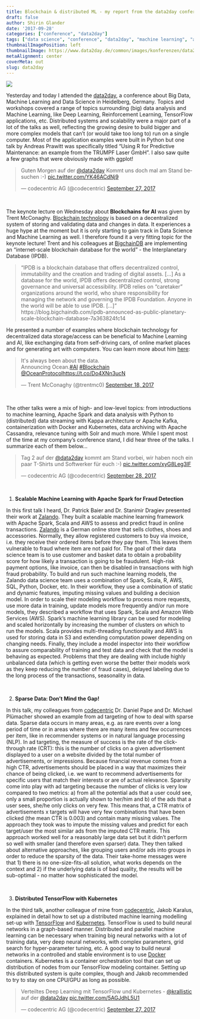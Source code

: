 ```yaml
---
title: Blockchain & distributed ML - my report from the data2day conference
draft: false
author: Shirin Glander
date: '2017-09-28'
categories: ["conference", "data2day"]
tags: ["data science", "conference", "data2day", "machine learning", "artificial intelligence", "business intelligence", "scalability"]
thumbnailImagePosition: left
thumbnailImage: https://www.data2day.de/common/images/konferenzen/data2day2017.svg
metaAlignment: center
coverMeta: out
slug: data2day
---
```


![](https://www.data2day.de/common/images/konferenzen/data2day2017.svg)

Yesterday and today I attended the [data2day](www.data2day.de), a conference about Big Data, Machine Learning and Data Science in Heidelberg, Germany. Topics and workshops covered a range of topics surrounding (big) data analysis and Machine Learning, like Deep Learning, Reinforcement Learning, TensorFlow applications, etc. Distributed systems and scalability were a major part of a lot of the talks as well, reflecting the growing desire to build bigger and more complex models that can't (or would take too long to) run on a single computer. Most of the application examples were built in Python but one talk by Andreas Prawitt was specifically titled "Using R for Predictive Maintenance: an example from the TRUMPF Laser GmbH". I also saw quite a few graphs that were obviously made with ggplot!

<blockquote class="twitter-tweet" data-lang="en"><p lang="de" dir="ltr">Guten Morgen auf der <a href="https://twitter.com/data2day">@data2day</a> Kommt uns doch mal am Stand besuchen :-) <a href="https://t.co/YK46ACdNj9">pic.twitter.com/YK46ACdNj9</a></p>&mdash; codecentric AG (@codecentric) <a href="https://twitter.com/codecentric/status/912928993279606784">September 27, 2017</a></blockquote>
<script async src="//platform.twitter.com/widgets.js" charset="utf-8"></script>

<br>

The keynote lecture on Wednesday about **Blockchains for AI** was given by Trent McConaghy. [Blockchain technology](https://www.sitepen.com/blog/2017/09/21/blockchain-basics/) is based on a decentralized system of storing and validating data and changes in data. It experiences a huge hype at the moment but it is only starting to gain track in Data Science and Machine Learning as well. I therefore found it a very fitting topic for the keynote lecture! Trent and his colleagues at [BigchainDB](www.bigchaindb.com) are implementing an "internet-scale blockchain database for the world" - the Interplanetary Database (IPDB). 

> "IPDB is a blockchain database that offers decentralized control, immutability and the creation and trading of digital assets. [...] As a database for the world, IPDB offers decentralized control, strong governance and universal accessibility. IPDB relies on “caretaker” organizations around the world, who share responsibility for managing the network and governing the IPDB Foundation. Anyone in the world will be able to use IPDB. [...]" https://blog.bigchaindb.com/ipdb-announced-as-public-planetary-scale-blockchain-database-7a363824fc14

He presented a number of examples where blockchain technology for decentralized data storage/access can be beneficial to Machine Learning and AI, like exchanging data from self-driving cars, of online market places and for generating art with computers. You can learn more about him [here](https://blog.oceanprotocol.com/from-ai-to-blockchain-to-data-meet-ocean-f210ff460465):

<blockquote class="twitter-tweet" data-lang="en"><p lang="en" dir="ltr">It&#39;s always been about the data.<br>Announcing Ocean.<a href="https://twitter.com/hashtag/AI?src=hash&amp;ref_src=twsrc%5Etfw">#AI</a> <a href="https://twitter.com/hashtag/Blockchain?src=hash&amp;ref_src=twsrc%5Etfw">#Blockchain</a> <a href="https://twitter.com/oceanprotocol?ref_src=twsrc%5Etfw">@OceanProtocol</a><a href="https://t.co/Do4XNn3ucN">https://t.co/Do4XNn3ucN</a></p>&mdash; Trent McConaghy (@trentmc0) <a href="https://twitter.com/trentmc0/status/909793166416662528?ref_src=twsrc%5Etfw">September 18, 2017</a></blockquote>
<script async src="//platform.twitter.com/widgets.js" charset="utf-8"></script>

<br>

The other talks were a mix of high- and low-level topics: from introductions to machine learning, Apache Spark and data analysis with Python to (distributed) data streaming with Kappa architecture or Apache Kafka, containerization with Docker and Kubernetes, data archiving with Apache Cassandra, relevance tuning with Solr and much more.
While I spent most of the time at my company's conference stand, I did hear three of the talks. I summarize each of them below...

<blockquote class="twitter-tweet" data-lang="en"><p lang="de" dir="ltr">Tag 2 auf der <a href="https://twitter.com/data2day?ref_src=twsrc%5Etfw">@data2day</a> kommt am Stand vorbei, wir haben noch ein paar T-Shirts und Softwerker für euch :-) <a href="https://t.co/xyG8Leg3lF">pic.twitter.com/xyG8Leg3lF</a></p>&mdash; codecentric AG (@codecentric) <a href="https://twitter.com/codecentric/status/913301091755941888?ref_src=twsrc%5Etfw">September 28, 2017</a></blockquote>
<script async src="//platform.twitter.com/widgets.js" charset="utf-8"></script>

<br>

1. **Scalable Machine Learning with Apache Spark for Fraud Detection**

In this first talk I heard, Dr. Patrick Baier and Dr. Stanimir Dragiev presented their work at [Zalando](www.zalando.de/). They built a scalable machine learning framework with Apache Spark, Scala and AWS to assess and predict fraud in online transactions. [Zalando](www.zalando.de/) is a German online store that sells clothes, shoes and accessories. Normally, they allow registered customers to buy via invoice, i.e. they receive their ordered items before they pay them. This leaves them vulnerable to fraud where item are not paid for. The goal of their data science team is to use customer and basket data to obtain a probability score for how likely a transaction is going to be fraudulent. High-risk payment options, like invoice, can then be disabled in transactions with high fraud probability. To build and run such machine learning models, the Zalando data science team uses a combination of Spark, Scala, R, AWS, SQL, Python, Docker, etc. In their workflow, they use a combination of static and dynamic features, imputing missing values and building a decision model. In order to scale their modeling workflow to process more requests, use more data in training, update models more frequently and/or run more models, they described a workflow that uses Spark, Scala and Amazon Web Services (AWS). Spark's machine learning library can be used for modeling and scaled horizontally by increasing the number of clusters on which to run the models. Scala provides multi-threading functionality and AWS is used for storing data in S3 and extending computation power depending on changing needs. Finally, they include a model inspector into their workflow to assure comparability of training and test data and check that the model is behaving as expected. Problems that they are dealing with include highly unbalanced data (which is getting even worse the better their models work as they keep reducing the number of fraud cases), delayed labeling due to the long process of the transactions, seasonality in data.

<br>

2. **Sparse Data: Don't Mind the Gap!**

In this talk, my colleagues from [codecentric](www.codecentric.de) Dr. Daniel Pape and Dr. Michael Plümacher showed an example from ad targeting of how to deal with sparse data. Sparse data occurs in many areas, e.g. as rare events over a long period of time or in areas where there are many items and few occurrences per item, like in recommender systems or in natural language processing (NLP). In ad targeting, the measure of success is the rate of the click-through rate (CRT): this is the number of clicks on a given advertisement displayed to a user on a website divided by the total number of advertisements, or impressions. Because financial revenue comes from a high CTR, advertisements should be placed in a way that maximizes their chance of being clicked, i.e. we want to recommend advertisements for specific users that match their interests or are of actual relevance. Sparsity come into play with ad targeting because the number of clicks is very low compared to two metrics: a) from all the potential ads that a user could see, only a small proportion is actually shown to her/him and b) of the ads that a user sees, she/he only clicks on very few. This means that, a CTR matrix of advertisements x targets will have very few combinations that have been clicked (the mean CTR is 0.003) and contain many missing values. The approach they took was to impute the missing values and predict for each target/user the most similar ads from the imputed CTR matrix. This approach worked well for a reasonably large data set but it didn't perform so well with smaller (and therefore even sparser) data. They then talked about alternative approaches, like grouping users and/or ads into groups in order to reduce the sparsity of the data. Their take-home messages were that 1) there is no one-size-fits-all solution, what works depends on the context and 2) if the underlying data is of bad quality, the results will be sub-optimal - no matter how sophisticated the model. 

<br>

3. **Distributed TensorFlow with Kubernetes**

In the third talk, another colleague of mine from [codecentric](www.codecentric.de), Jakob Karalus, explained in detail how to set up a distributed machine learning modelling set-up with [TensorFlow](https://www.tensorflow.org/) and [Kubernetes](https://kubernetes.io/). TensorFlow is used to build neural networks in a graph-based manner. Distributed and parallel machine learning can be necessary when training big neural networks with a lot of training data, very deep neural networks, with complex parameters, grid search for hyper-parameter tuning, etc. A good way to build neural networks in a controlled and stable environment is to use [Docker](https://www.docker.com/) containers. Kubernetes is a container orchestration tool that can set up distribution of nodes from our TensorFlow modeling container. Setting up this distributed system is quite complex, though and Jakob recommended to try to stay on one CPU/GPU as long as possible.

<blockquote class="twitter-tweet" data-lang="en"><p lang="de" dir="ltr">Verteiltes Deep Learning mit TensorFlow und Kubernetes - <a href="https://twitter.com/krallistic">@krallistic</a> auf der <a href="https://twitter.com/data2day">@data2day</a> <a href="https://t.co/5AGJdhL5U1">pic.twitter.com/5AGJdhL5U1</a></p>&mdash; codecentric AG (@codecentric) <a href="https://twitter.com/codecentric/status/913041395128111105">September 27, 2017</a></blockquote>
<script async src="//platform.twitter.com/widgets.js" charset="utf-8"></script>
